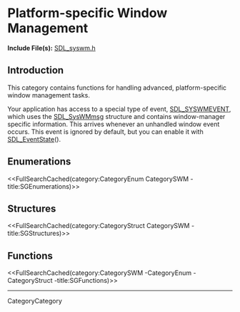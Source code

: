 
= Platform-specific Window Management =

'''Include File(s):'''  [http://hg.libsdl.org/SDL/file/default/include/SDL_syswm.h SDL_syswm.h]


== Introduction ==
This category contains functions for handling advanced, platform-specific window management tasks.

Your application has access to a special type of event, [[SDL_SysWMEvent|SDL_SYSWMEVENT]], which uses the [[SDL_SysWMmsg]] structure and contains window-manager specific information.  This arrives whenever an unhandled window event occurs.  This event is ignored by default, but you can enable it with [[SDL_EventState]]().

== Enumerations ==
<<FullSearchCached(category:CategoryEnum CategorySWM -title:SGEnumerations)>>

== Structures ==
<<FullSearchCached(category:CategoryStruct CategorySWM -title:SGStructures)>>

== Functions ==
<<FullSearchCached(category:CategorySWM -CategoryEnum -CategoryStruct -title:SGFunctions)>>

----
CategoryCategory
